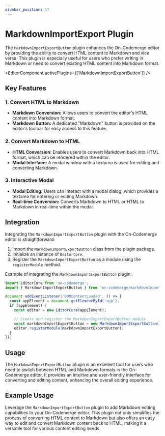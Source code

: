 ```yaml
---
sidebar_position: 17
---
```


# MarkdownImportExport Plugin

The `MarkdownImportExportButton` plugin enhances the On-Codemerge editor by providing the ability to convert HTML content to Markdown and vice versa. This plugin is especially useful for users who prefer writing in Markdown or need to convert existing HTML content into Markdown format.


<EditorComponent activePlugins={['MarkdownImportExportButton']} />

## Key Features

### 1. Convert HTML to Markdown

- **Markdown Conversion:** Allows users to convert the editor's HTML content into Markdown format.
- **Markdown Button:** A dedicated "Markdown" button is provided on the editor's toolbar for easy access to this feature.

### 2. Convert Markdown to HTML

- **HTML Conversion:** Enables users to convert Markdown back into HTML format, which can be rendered within the editor.
- **Modal Interface:** A modal window with a textarea is used for editing and converting Markdown.

### 3. Interactive Modal

- **Modal Editing:** Users can interact with a modal dialog, which provides a textarea for entering or editing Markdown.
- **Real-time Conversion:** Converts Markdown to HTML or HTML to Markdown in real-time within the modal.

## Integration

Integrating the `MarkdownImportExportButton` plugin with the On-Codemerge editor is straightforward:

1. Import the `MarkdownImportExportButton` class from the plugin package.
2. Initialize an instance of `EditorCore`.
3. Register the `MarkdownImportExportButton` as a module using the `registerModule` method.

Example of integrating the `MarkdownImportExportButton` plugin:

```javascript
import EditorCore from 'on-codemerge';
import { MarkdownImportExportButton } from 'on-codemerge/markdownImportExportButton';

document.addEventListener('DOMContentLoaded', () => {
  const appElement = document.getElementById('app');
  if (appElement) {
    const editor = new EditorCore(appElement);

    // Create and register the MarkdownImportExportButton module
    const markdownImportExportButton = new MarkdownImportExportButton();
    editor.registerModule(markdownImportExportButton);
  }
});
```

## Usage

The `MarkdownImportExportButton` plugin is an excellent tool for users who need to switch between HTML and Markdown formats in the On-Codemerge editor. It provides an intuitive and user-friendly interface for converting and editing content, enhancing the overall editing experience.

## Example Usage

Leverage the `MarkdownImportExportButton` plugin to add Markdown editing capabilities to your On-Codemerge editor. This plugin not only simplifies the process of converting HTML content to Markdown but also offers an easy way to edit and convert Markdown content back to HTML, making it a versatile tool for various content editing needs.
